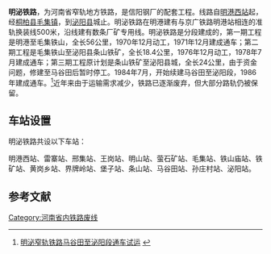 {{refimprove|time=2014-02-07T02:27:31+00:00}}
'''明泌铁路'''，为河南省窄轨地方铁路，是信阳钢厂的配套工程。线路自[[明港西站|明港西站]]起，经[[桐柏县|桐柏县]][[毛集镇|毛集镇]]，到[[泌阳县|泌阳县]]城止。明泌铁路在明港建有与京广铁路明港站相连的准轨换装线500米，沿线建有数条厂矿专用线。明泌铁路是分段建成的，第一期工程是明港至毛集铁山，全长56公里，1970年12月动工，1971年12月建成通车；第二期工程是毛集铁山至泌阳县条山铁矿，全长18.4公里，1976年12月动工，1978年7月建成通车；第三期工程原计划是条山铁矿至泌阳县城，全长24公里，由于资金问题，修建至马谷田后暂时停工。1984年7月，开始续建马谷田至泌阳段，1986年建成通车。<ref>[http://cnki.hkisti.cn/grid2008/detailcyfd.aspx?filename=N2006010228001129&dbname=CYFD 明泌窄轨铁路马谷田至泌阳段通车试运] {{webarchive|url=https://web.archive.org/web/20140222063611/http://cnki.hkisti.cn/grid2008/detailcyfd.aspx?filename=N2006010228001129&dbname=CYFD |date=2014-02-22 }}</ref>近年来由于运输需求减少，铁路已逐渐废弃，但大部分路轨仍被保留。

==车站设置==
明泌铁路共设以下车站：

明港西站、雷寨站、邢集站、王岗站、明山站、萤石矿站、毛集站、铁山庙站、铁矿站、黄岗乡站、界牌岭站、堡子站、条山站、马谷田站、孙庄村站、泌阳站。

==参考文献==
{{reflist}}

{{河南铁路线|nocat}}
{{中国铁路|nocat}}
[[Category:河南省内铁路废线|Category:河南省内铁路废线]]